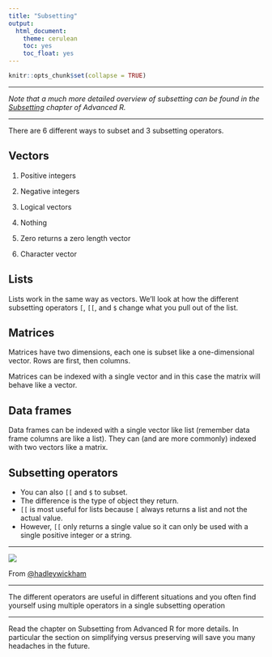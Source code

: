 ```yaml
---
title: "Subsetting"
output:
  html_document:
    theme: cerulean
    toc: yes
    toc_float: yes
---
```


```r
knitr::opts_chunk$set(collapse = TRUE)
```


----

*Note that a much more detailed overview of subsetting can be found in the [Subsetting](http://adv-r.had.co.nz/Subsetting.html) chapter of Advanced R.*



----

There are 6 different ways to subset and 3 subsetting operators. 


## Vectors

1. Positive integers 

2. Negative integers

3. Logical vectors 

4. Nothing 

5. Zero returns a zero length vector

6. Character vector

## Lists

Lists work in the same way as vectors.  We'll look at how the different subsetting operators `[`, `[[`, and `$` change what you pull out of the list.

## Matrices

Matrices have two dimensions, each one is subset like a one-dimensional vector. Rows are first, then columns.

Matrices can be indexed with a single vector and in this case the matrix will behave like a vector.


## Data frames

Data frames can be indexed with a single vector like list (remember data frame columns are like a list).  They can (and are more commonly) indexed with two vectors like a matrix.

## Subsetting operators

* You can also `[[` and `$` to subset.  
* The difference is the type of object they return.  
* `[[` is most useful for lists because `[` always returns a list and not the actual value.  
* However, `[[` only returns a single value so it can only be used with a single positive integer or a string. 


----


![](https://pbs.twimg.com/media/CO2_qPVWsAAErbv.png)

From [\@hadleywickham](https://twitter.com/hadleywickham)

----

The different operators are useful in different situations and you often find yourself using multiple operators in a single subsetting operation


----

Read the chapter on Subsetting from Advanced R for more details.  In particular the section on simplifying versus preserving will save you many headaches in the future.
